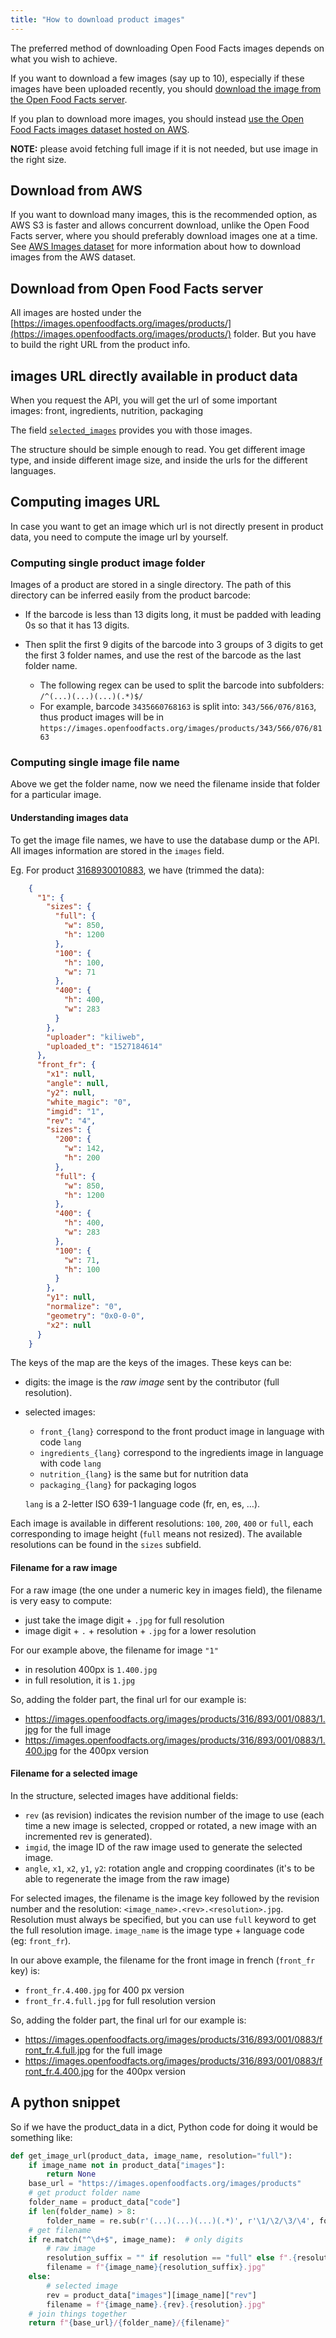 ```yaml
---
title: "How to download product images"
---
```


The preferred method of downloading Open Food Facts images depends on what you
wish to achieve.

If you want to download a few images (say up to 10), especially if these images
have been uploaded recently, you should [download the image from the Open Food
Facts
server](./how-to-download-images.md#download-from-open-food-facts-server).

If you plan to download more images, you should instead
[use the Open Food Facts images dataset hosted on
AWS](./how-to-download-images.md#download-from-aws).

**NOTE:** please avoid fetching full image if it is not needed, but use image in the right size.

## Download from AWS

If you want to download many images, this is the recommended
option, as AWS S3 is faster and allows concurrent download, unlike the
Open Food Facts server, where you should preferably download images one at a
time. See [AWS Images dataset](./aws-images-dataset.md) for more information
about how to download images from the AWS dataset.

## Download from Open Food Facts server

All images are hosted under the
[https://images.openfoodfacts.org/images/products/](https://images.openfoodfacts.org/images/products/) folder. 
But you have to build the right URL from the product info.

## images URL directly available in product data

When you request the API, you will get the url of some important images: front, ingredients, nutrition, packaging

The field [`selected_images`](https://openfoodfacts.github.io/openfoodfacts-server/api/ref-v2/#cmp--schemas-product-images) provides you with those images.

The structure should be simple enough to read. You get different image type, and inside different image size, and inside the urls for the different languages.

## Computing images URL

In case you want to get an image which url is not directly present in product data, you need to compute the image url by yourself.

### Computing single product image folder

Images of a product are stored in a single directory. The path of this directory can be inferred easily from the product barcode:

* If the barcode is less than 13 digits long, it must be padded with leading 0s so that it has 13 digits.

* Then split the first 9 digits of the barcode into 3 groups of 3 digits to get the first 3 folder names, and use the rest of the barcode as the last folder name.
  * The following regex can be used to split the barcode into subfolders: `/^(...)(...)(...)(.*)$/`
  * For example, barcode `3435660768163` is split into: `343/566/076/8163`, thus product images will be in `https://images.openfoodfacts.org/images/products/343/566/076/8163`

### Computing single image file name

Above we get the folder name, now we need the filename inside that folder for a particular image.

#### Understanding images data

To get the image file names, we have to use the database dump or the API. 
All images information are stored in the `images` field. 

Eg. For product [3168930010883](https://world.openfoodfacts.org/api/v2/product/3168930010883.json),
we have (trimmed the data):

```json title="Computing single image file name"
    {
      "1": {
        "sizes": {
          "full": {
            "w": 850,
            "h": 1200
          },
          "100": {
            "h": 100,
            "w": 71
          },
          "400": {
            "h": 400,
            "w": 283
          }
        },
        "uploader": "kiliweb",
        "uploaded_t": "1527184614"
      },
      "front_fr": {
        "x1": null,
        "angle": null,
        "y2": null,
        "white_magic": "0",
        "imgid": "1",
        "rev": "4",
        "sizes": {
          "200": {
            "w": 142,
            "h": 200
          },
          "full": {
            "w": 850,
            "h": 1200
          },
          "400": {
            "h": 400,
            "w": 283
          },
          "100": {
            "w": 71,
            "h": 100
          }
        },
        "y1": null,
        "normalize": "0",
        "geometry": "0x0-0-0",
        "x2": null
      }
    }
```

The keys of the map are the keys of the images. These keys can be:

-   digits: the image is the *raw image* sent by the contributor (full resolution).
-   selected images:
    * `front_{lang}` correspond to the front product image in language with code `lang`
    * `ingredients_{lang}` correspond to the ingredients image in language with code `lang`
    * `nutrition_{lang}` is the same but for nutrition data
    * `packaging_{lang}` for packaging logos

    `lang` is a 2-letter ISO 639-1 language code (fr, en, es, …).

Each image is available in different resolutions: 
`100`, `200`, `400` or `full`, each corresponding to image height (`full` means not resized).
The available resolutions can be found in the `sizes` subfield.

#### Filename for a raw image

For a raw image (the one under a numeric key in images field), 
the filename is very easy to compute: 
* just take the image digit + `.jpg` for full resolution
* image digit + `.` + resolution + `.jpg` for a lower resolution

For our example above, the filename for image `"1"`
* in resolution 400px is `1.400.jpg`
* in full resolution, it is `1.jpg`

So, adding the folder part, the final url for our example is: 
* https://images.openfoodfacts.org/images/products/316/893/001/0883/1.jpg for the full image
* https://images.openfoodfacts.org/images/products/316/893/001/0883/1.400.jpg for the 400px version

#### Filename for a selected image

In the structure, selected images have additional fields:

-   `rev` (as revision) indicates the revision number of the image to use (each
    time a new image is selected, cropped or rotated, a new image with an
    incremented rev is generated).
-   `imgid`, the image ID of the raw image used to generate the selected image.
-   `angle`, `x1`, `x2`, `y1`, `y2`: rotation angle and cropping coordinates (it's to be able to regenerate the image from the raw image)

For selected images, the filename is the image key followed by the revision number and the resolution: `<image_name>.<rev>.<resolution>.jpg`.
Resolution must always be specified, but you can use `full` keyword to get the full resolution image.
`image_name` is the image type + language code (eg: `front_fr`).

In our above example, the filename for the front image in french (`front_fr` key) is:
* `front_fr.4.400.jpg` for 400 px version
* `front_fr.4.full.jpg` for full resolution version

So, adding the folder part, the final url for our example is: 
* https://images.openfoodfacts.org/images/products/316/893/001/0883/front_fr.4.full.jpg for the full image
* https://images.openfoodfacts.org/images/products/316/893/001/0883/front_fr.4.400.jpg for the 400px version

## A python snippet

So if we have the product_data in a dict, Python code for doing it would be something like:

```python title="A python snippet"
def get_image_url(product_data, image_name, resolution="full"):
    if image_name not in product_data["images"]:
        return None
    base_url = "https://images.openfoodfacts.org/images/products"
    # get product folder name
    folder_name = product_data["code"]
    if len(folder_name) > 8:
        folder_name = re.sub(r'(...)(...)(...)(.*)', r'\1/\2/\3/\4', folder_name)
    # get filename
    if re.match("^\d+$", image_name):  # only digits
        # raw image
        resolution_suffix = "" if resolution == "full" else f".{resolution}"
        filename = f"{image_name}{resolution_suffix}.jpg"
    else:
        # selected image
        rev = product_data["images"][image_name]["rev"]
        filename = f"{image_name}.{rev}.{resolution}.jpg"
    # join things together
    return f"{base_url}/{folder_name}/{filename}"
```
        
        
